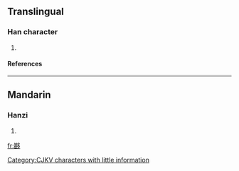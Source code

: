 ==Translingual==
===Han character===
{{Han char|rn=36|rad=夕|as=12|sn=15|four=|canj=廿女弓戈弓 (TVNIN)}}
# {{defn|Han|sort=夕12}}
====References====
{{Han ref|kx=0247.241|dkj=05818|dj=0492.200|hdz=20866.110|uh=5926|ud=22822}}
----
==Mandarin==
===Hanzi===
{{cmn-hanzi|pin=[[chèn]] ([[chen4]])|wg=ch'en<sup>4</sup>}}
# {{defn|Mandarin}}

[[fr:夦]]
[[Category:CJKV characters with little information]]
